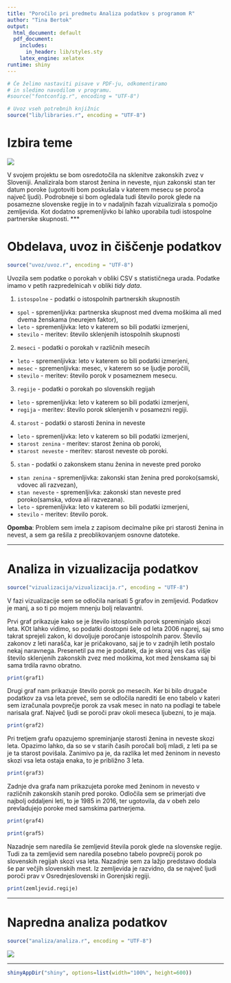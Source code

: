 ```yaml
---
title: "Poročilo pri predmetu Analiza podatkov s programom R"
author: "Tina Bertok"
output:
  html_document: default
  pdf_document:
    includes:
      in_header: lib/styles.sty
    latex_engine: xelatex
runtime: shiny
---
```


```r
# Če želimo nastaviti pisave v PDF-ju, odkomentiramo
# in sledimo navodilom v programu.
#source("fontconfig.r", encoding = "UTF-8")

# Uvoz vseh potrebnih knjižnic
source("lib/libraries.r", encoding = "UTF-8")
```

# Izbira teme

![](http://masterdjonline.com/wp-content/uploads/2015/08/bride-groom-wedding-field-photo-1.jpeg)

V svojem projektu se bom osredotočila na sklenitve zakonskih zvez v Sloveniji. Analizirala bom starost ženina in neveste, njun zakonski stan ter datum poroke (ugotoviti bom poskušala v katerem mesecu se poroča največ ljudi). Podrobneje si bom ogledala tudi število porok glede na posamezne slovenske regije in to v nadaljnih fazah vizualizirala s pomočjo zemljevida. Kot dodatno spremenljivko bi lahko uporabila tudi istospolne partnerske skupnosti.
***

# Obdelava, uvoz in čiščenje podatkov

```r
source("uvoz/uvoz.r", encoding = "UTF-8")
```

Uvozila sem podatke o porokah v obliki CSV s statističnega urada. Podatke imamo v petih razpredelnicah v obliki *tidy data*.

1. `istospolne` - podatki o istospolnih partnerskih skupnostih
  - `spol` - spremenljivka: partnerska skupnost med dvema moškima ali med dvema ženskama (neurejen faktor),
  - `leto` - spremenljivka: leto v katerem so bili podatki izmerjeni,
  - `stevilo` - meritev: število sklenjenih istospolnih skupnosti 

2. `meseci` - podatki o porokah v različnih mesecih
  - `leto` - spremenljivka: leto v katerem so bili podatki izmerjeni,
  - `mesec` - spremenljivka: mesec, v katerem so se ljudje poročili,
  - `stevilo` - meritev: število porok v posameznem mesecu.
  
3. `regije` - podatki o porokah po slovenskih regijah
  - `leto` - spremenljivka: leto v katerem so bili podatki izmerjeni,
  - `regija` - meritev: število porok sklenjenih v posamezni regiji.
  
4. `starost` - podatki o starosti ženina in neveste
  - `leto` - spremenljivka: leto v katerem so bili podatki izmerjeni,
  - `starost zenina` - meritev: starost ženina ob poroki,
  - `starost neveste` - meritev: starost neveste ob poroki.
  
5. `stan` - podatki o zakonskem stanu ženina in neveste pred poroko
 
  - `stan zenina` - spremenljivka: zakonski stan ženina pred poroko(samski, vdovec ali razvezan),
  - `stan neveste` - spremenljivka: zakonski stan neveste pred poroko(samska, vdova ali razvezana).
  - `leto` - spremenljivka: leto v katerem so bili podatki izmerjeni,
  - `stevilo` - meritev: število porok.
  
  
 
**Opomba**: Problem sem imela z zapisom decimalne pike pri starosti ženina in nevest, a sem ga rešila z preoblikovanjem osnovne datoteke. 



***

# Analiza in vizualizacija podatkov

```r
source("vizualizacija/vizualizacija.r", encoding = "UTF-8")
```
V fazi vizualizacije sem se odločila narisati 5 grafov in zemljevid. Podatkov je manj, a so ti po mojem mnenju bolj relavantni. 

Prvi graf prikazuje kako se je število istosplonih porok spreminjalo skozi leta. KOt lahko vidimo, so podatki dostopni šele od leta 2006 naprej, saj smo takrat sprejeli zakon, ki dovoljuje poročanje istospolnih parov. Število zakonov z leti narašča, kar je pričakovano, saj je to v zadnjih letih postalo nekaj naravnega. 
Presenetil pa me je podatek, da je skoraj ves čas višje število sklenjenih zakonskih zvez med moškima, kot med ženskama saj bi sama trdila ravno obratno. 
```r
print(graf1)
```

Drugi graf nam prikazuje število porok po mesecih. Ker bi bilo drugače podatkov za vsa leta preveč, sem se odločila narediti še eno tabelo v kateri sem izračunala povprečje porok za vsak mesec in nato na podlagi te tabele narisala graf. Največ ljudi se poroči prav okoli meseca ljubezni, to je maja.

```r
print(graf2)
```

Pri tretjem grafu opazujemo spreminjanje starosti ženina in neveste skozi leta. Opazimo lahko, da so se v starih časih poročali bolj mladi, z leti pa se je ta starost povišala. Zanimivo pa je, da razlika let med ženinom in nevesto skozi vsa leta ostaja enaka, to je približno 3 leta. 

```r
print(graf3)
```


Zadnje dva grafa nam prikazujeta poroke med ženinom in nevesto v različnih zakonskih stanih pred poroko. Odločila sem se primerjati dve najbolj oddaljeni leti, to je 1985 in 2016, ter ugotovila, da v obeh zelo prevladujejo poroke med samskima partnerjema. 

```r
print(graf4)
```
```r
print(graf5)
```
Nazadnje sem naredila še zemljevid števila porok glede na slovenske regije. Tudi za ta zemljevid sem naredila posebno tabelo povprečij porok po slovenskih regijah skozi vsa leta. Nazadnje sem za lažjo predstavo dodala še par večjih slovenskih mest. Iz zemljevida je razvidno, da se največ ljudi poroči prav v Osrednjeslovenski in Gorenjski regiji.

```r
print(zemljevid.regije)
```


***

# Napredna analiza podatkov

```r
source("analiza/analiza.r", encoding = "UTF-8")
```

![](https://www.amazingscience.news/wp-content/uploads/2017/11/marriage1.jpg)





***

```r
shinyAppDir("shiny", options=list(width="100%", height=600))
```
